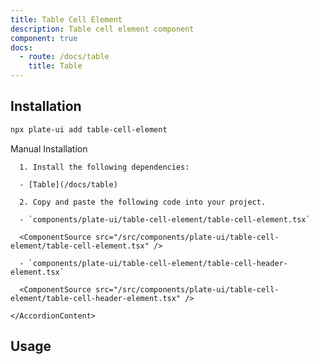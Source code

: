 ```yaml
---
title: Table Cell Element
description: Table cell element component
component: true
docs:
  - route: /docs/table
    title: Table
---
```


[//]: # '<ComponentExample src="/src/components/examples/PlaygroundDemo.tsx">'
[//]: # '  <PlaygroundDemo />'
[//]: # '</ComponentExample>'

## Installation

```bash
npx plate-ui add table-cell-element
```

<Accordion type="single" collapsible>
  <AccordionItem value="manual-installation">
    <AccordionTrigger>Manual Installation</AccordionTrigger>
    <AccordionContent>

      1. Install the following dependencies:

      - [Table](/docs/table)

      2. Copy and paste the following code into your project.

      - `components/plate-ui/table-cell-element/table-cell-element.tsx`

      <ComponentSource src="/src/components/plate-ui/table-cell-element/table-cell-element.tsx" />

      - `components/plate-ui/table-cell-element/table-cell-header-element.tsx`

      <ComponentSource src="/src/components/plate-ui/table-cell-element/table-cell-header-element.tsx" />

    </AccordionContent>

  </AccordionItem>
</Accordion>

## Usage

```tsx

```

```tsx

```
